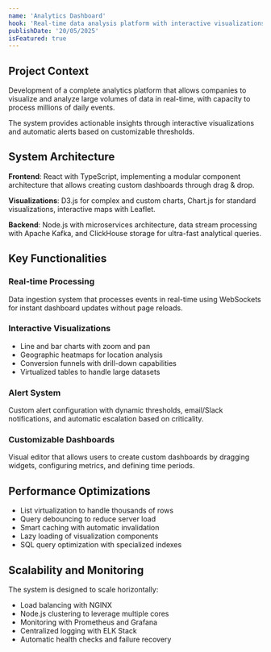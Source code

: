 ```yaml
---
name: 'Analytics Dashboard'
hook: 'Real-time data analysis platform with interactive visualizations, processing millions of daily events with D3.js and WebSockets.'
publishDate: '20/05/2025'
isFeatured: true
---
```


## Project Context

Development of a complete analytics platform that allows companies to visualize and analyze large volumes of data in real-time, with capacity to process millions of daily events.

The system provides actionable insights through interactive visualizations and automatic alerts based on customizable thresholds.

## System Architecture

**Frontend**: React with TypeScript, implementing a modular component architecture that allows creating custom dashboards through drag & drop.

**Visualizations**: D3.js for complex and custom charts, Chart.js for standard visualizations, interactive maps with Leaflet.

**Backend**: Node.js with microservices architecture, data stream processing with Apache Kafka, and ClickHouse storage for ultra-fast analytical queries.

## Key Functionalities

### Real-time Processing
Data ingestion system that processes events in real-time using WebSockets for instant dashboard updates without page reloads.

### Interactive Visualizations
- Line and bar charts with zoom and pan
- Geographic heatmaps for location analysis
- Conversion funnels with drill-down capabilities
- Virtualized tables to handle large datasets

### Alert System
Custom alert configuration with dynamic thresholds, email/Slack notifications, and automatic escalation based on criticality.

### Customizable Dashboards
Visual editor that allows users to create custom dashboards by dragging widgets, configuring metrics, and defining time periods.

## Performance Optimizations

- List virtualization to handle thousands of rows
- Query debouncing to reduce server load
- Smart caching with automatic invalidation
- Lazy loading of visualization components
- SQL query optimization with specialized indexes

## Scalability and Monitoring

The system is designed to scale horizontally:
- Load balancing with NGINX
- Node.js clustering to leverage multiple cores
- Monitoring with Prometheus and Grafana
- Centralized logging with ELK Stack
- Automatic health checks and failure recovery